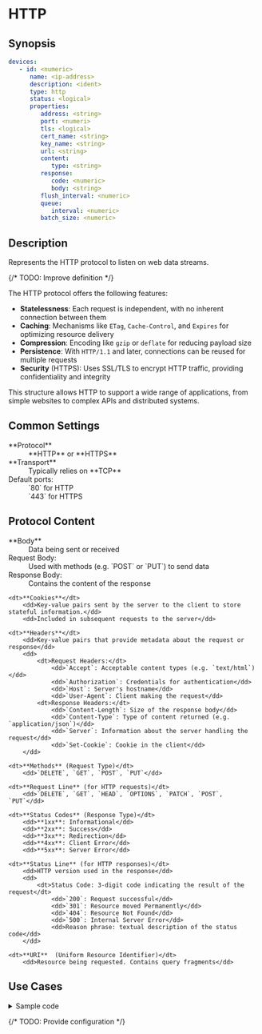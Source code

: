 # HTTP

## Synopsis

```yaml
devices:
   - id: <numeric>
      name: <ip-address>
      description: <ident>
      type: http
      status: <logical>
      properties:
         address: <string>
         port: <numeri>
         tls: <logical>
         cert_name: <string>
         key_name: <string>
         url: <string>
         content:
            type: <string>
         response:
            code: <numeric>
            body: <string>
         flush_interval: <numeric>
         queue:
            interval: <numeric>
         batch_size: <numeric>
```

## Description

Represents the HTTP protocol to listen on web data streams.

{/* TODO: Improve definition */}

The HTTP protocol offers the following features:

* **Statelessness**: Each request is independent, with no inherent connection between them
* **Caching**: Mechanisms like `ETag`, `Cache-Control`, and `Expires` for optimizing resource delivery
* **Compression**: Encoding like `gzip` or `deflate` for reducing payload size
* **Persistence**: With `HTTP/1.1` and later, connections can be reused for multiple requests
* **Security** (HTTPS): Uses SSL/TLS to encrypt HTTP traffic, providing confidentiality and integrity

This structure allows HTTP to support a wide range of applications, from simple websites to complex APIs and distributed systems.

## Common Settings

<dl>
	<dt>**Protocol**</dt>
		<dd>**HTTP** or **HTTPS**</dd>
		<dt>**Transport**</dt>
	<dd>
		Typically relies on **TCP**
		<dt>Default ports:</dt>
			<dd>`80` for HTTP</dd>
			<dd>`443` for HTTPS</dd>
	</dd>
</dl>

## Protocol Content

<dl>
	<dt>**Body**</dt>
		<dd>Data being sent or received</dd>
		<dd>
			<dt>Request Body:</dt>
				<dd>Used with methods (e.g. `POST` or `PUT`) to send data</dd>
				<dt>Response Body:</dt>
				<dd>Contains the content of the response</dd>
		</dd>

	<dt>**Cookies**</dt>
		<dd>Key-value pairs sent by the server to the client to store stateful information.</dd>
		<dd>Included in subsequent requests to the server</dd>

	<dt>**Headers**</dt>
		<dd>Key-value pairs that provide metadata about the request or response</dd>
		<dd>
			<dt>Request Headers:</dt>
				<dd>`Accept`: Acceptable content types (e.g. `text/html`)</dd>
				<dd>`Authorization`: Credentials for authentication</dd>
				<dd>`Host`: Server's hostname</dd>
				<dd>`User-Agent`: Client making the request</dd>
			<dt>Response Headers:</dt>
				<dd>`Content-Length`: Size of the response body</dd>
				<dd>`Content-Type`: Type of content returned (e.g. `application/json`)</dd>
				<dd>`Server`: Information about the server handling the request</dd>
				<dd>`Set-Cookie`: Cookie in the client</dd>
		</dd>

	<dt>**Methods** (Request Type)</dt>
		<dd>`DELETE`, `GET`, `POST`, `PUT`</dd>

	<dt>**Request Line** (for HTTP requests)</dt>
		<dd>`DELETE`, `GET`, `HEAD`, `OPTIONS`, `PATCH`, `POST`, `PUT`</dd>

	<dt>**Status Codes** (Response Type)</dt>
		<dd>**1xx**: Informational</dd>
		<dd>**2xx**: Success</dd>
		<dd>**3xx**: Redirection</dd>
		<dd>**4xx**: Client Error</dd>
		<dd>**5xx**: Server Error</dd>

	<dt>**Status Line** (for HTTP responses)</dt>
		<dd>HTTP version used in the response</dd>
		<dd>
			<dt>Status Code: 3-digit code indicating the result of the request</dt>
				<dd>`200`: Request successful</dd>
				<dd>`301`: Resource moved Permanently</dd>
				<dd>`404`: Resource Not Found</dd>
				<dd>`500`: Internal Server Error</dd>
				<dd>Reason phrase: textual description of the status code</dd>
		</dd>

	<dt>**URI**  (Uniform Resource Identifier)</dt>
		<dd>Resource being requested. Contains query fragments</dd>
</dl>

## Use Cases

<details>
<summary>Sample code</summary>
```yaml
```
</details>

{/* TODO: Provide configuration */}
